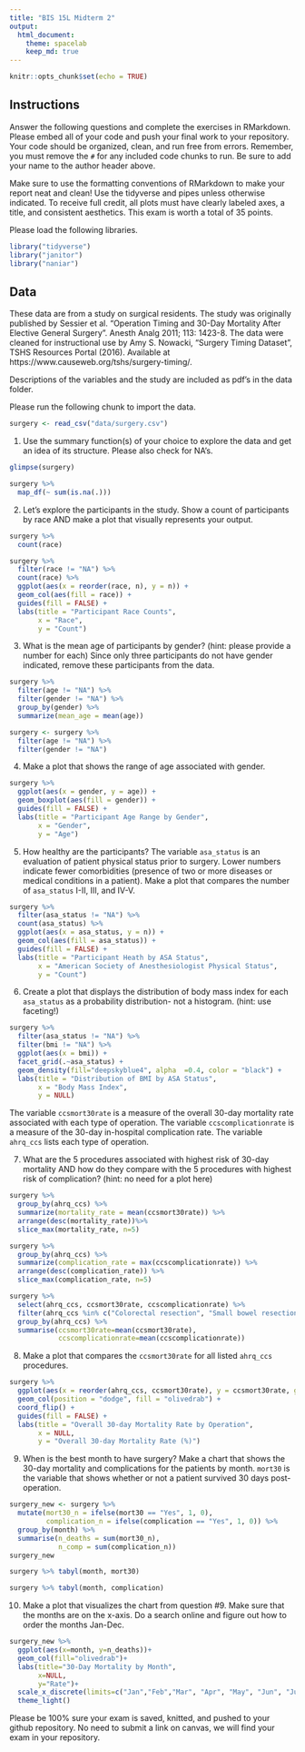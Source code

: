 ```yaml
---
title: "BIS 15L Midterm 2"
output:
  html_document: 
    theme: spacelab
    keep_md: true
---
```


```r
knitr::opts_chunk$set(echo = TRUE)
```

## Instructions
Answer the following questions and complete the exercises in RMarkdown. Please embed all of your code and push your final work to your repository. Your code should be organized, clean, and run free from errors. Remember, you must remove the `#` for any included code chunks to run. Be sure to add your name to the author header above.  

Make sure to use the formatting conventions of RMarkdown to make your report neat and clean! Use the tidyverse and pipes unless otherwise indicated. To receive full credit, all plots must have clearly labeled axes, a title, and consistent aesthetics. This exam is worth a total of 35 points. 

Please load the following libraries.
```r
library("tidyverse")
library("janitor")
library("naniar")
```

## Data
These data are from a study on surgical residents. The study was originally published by Sessier et al. “Operation Timing and 30-Day Mortality After Elective General Surgery”. Anesth Analg 2011; 113: 1423-8. The data were cleaned for instructional use by Amy S. Nowacki, “Surgery Timing Dataset”, TSHS Resources Portal (2016). Available at https://www.causeweb.org/tshs/surgery-timing/.

Descriptions of the variables and the study are included as pdf's in the data folder.  

Please run the following chunk to import the data.
```r
surgery <- read_csv("data/surgery.csv")
```

1. Use the summary function(s) of your choice to explore the data and get an idea of its structure. Please also check for NA's.
```r
glimpse(surgery)
```
```r
surgery %>% 
  map_df(~ sum(is.na(.)))
```

2. Let's explore the participants in the study. Show a count of participants by race AND make a plot that visually represents your output.
```r
surgery %>% 
  count(race)
```

```r
surgery %>% 
  filter(race != "NA") %>% 
  count(race) %>% 
  ggplot(aes(x = reorder(race, n), y = n)) + 
  geom_col(aes(fill = race)) +
  guides(fill = FALSE) +
  labs(title = "Participant Race Counts",
       x = "Race",
       y = "Count")
```

3. What is the mean age of participants by gender? (hint: please provide a number for each) Since only three participants do not have gender indicated, remove these participants from the data.
```r
surgery %>% 
  filter(age != "NA") %>% 
  filter(gender != "NA") %>% 
  group_by(gender) %>% 
  summarize(mean_age = mean(age))
```

```r
surgery <- surgery %>% 
  filter(age != "NA") %>% 
  filter(gender != "NA")
```

4. Make a plot that shows the range of age associated with gender.
```r
surgery %>% 
  ggplot(aes(x = gender, y = age)) +
  geom_boxplot(aes(fill = gender)) +
  guides(fill = FALSE) +
  labs(title = "Participant Age Range by Gender",
       x = "Gender",
       y = "Age")
```

5. How healthy are the participants? The variable `asa_status` is an evaluation of patient physical status prior to surgery. Lower numbers indicate fewer comorbidities (presence of two or more diseases or medical conditions in a patient). Make a plot that compares the number of `asa_status` I-II, III, and IV-V.
```r
surgery %>% 
  filter(asa_status != "NA") %>% 
  count(asa_status) %>% 
  ggplot(aes(x = asa_status, y = n)) +
  geom_col(aes(fill = asa_status)) +
  guides(fill = FALSE) +
  labs(title = "Participant Heath by ASA Status",
       x = "American Society of Anesthesiologist Physical Status",
       y = "Count")
```

6. Create a plot that displays the distribution of body mass index for each `asa_status` as a probability distribution- not a histogram. (hint: use faceting!)
```r
surgery %>% 
  filter(asa_status != "NA") %>% 
  filter(bmi != "NA") %>% 
  ggplot(aes(x = bmi)) +
  facet_grid(.~asa_status) +
  geom_density(fill="deepskyblue4", alpha  =0.4, color = "black") +
  labs(title = "Distribution of BMI by ASA Status",
       x = "Body Mass Index",
       y = NULL)
```

The variable `ccsmort30rate` is a measure of the overall 30-day mortality rate associated with each type of operation. The variable `ccscomplicationrate` is a measure of the 30-day in-hospital complication rate. The variable `ahrq_ccs` lists each type of operation.  

7. What are the 5 procedures associated with highest risk of 30-day mortality AND how do they compare with the 5 procedures with highest risk of complication? (hint: no need for a plot here)
```r
surgery %>% 
  group_by(ahrq_ccs) %>% 
  summarize(mortality_rate = mean(ccsmort30rate)) %>% 
  arrange(desc(mortality_rate))%>% 
  slice_max(mortality_rate, n=5)
```

```r
surgery %>% 
  group_by(ahrq_ccs) %>% 
  summarize(complication_rate = max(ccscomplicationrate)) %>% 
  arrange(desc(complication_rate)) %>% 
  slice_max(complication_rate, n=5)
```
```r
surgery %>% 
  select(ahrq_ccs, ccsmort30rate, ccscomplicationrate) %>% 
  filter(ahrq_ccs %in% c("Colorectal resection", "Small bowel resection", "Gastrectomy; partial and total", "Endoscopy and endoscopic biopsy of the urinary tract", "Spinal fusion", "Nephrectomy; partial or complete")) %>% 
  group_by(ahrq_ccs) %>% 
  summarise(ccsmort30rate=mean(ccsmort30rate),
            ccscomplicationrate=mean(ccscomplicationrate))
```

8. Make a plot that compares the `ccsmort30rate` for all listed `ahrq_ccs` procedures.
```r
surgery %>% 
  ggplot(aes(x = reorder(ahrq_ccs, ccsmort30rate), y = ccsmort30rate, group = ahrq_ccs)) +
  geom_col(position = "dodge", fill = "olivedrab") +
  coord_flip() +
  guides(fill = FALSE) +
  labs(title = "Overall 30-day Mortality Rate by Operation",
       x = NULL,
       y = "Overall 30-day Mortality Rate (%)")
```

9. When is the best month to have surgery? Make a chart that shows the 30-day mortality and complications for the patients by month. `mort30` is the variable that shows whether or not a patient survived 30 days post-operation.
```r
surgery_new <- surgery %>%
  mutate(mort30_n = ifelse(mort30 == "Yes", 1, 0),
         complication_n = ifelse(complication == "Yes", 1, 0)) %>% 
  group_by(month) %>% 
  summarise(n_deaths = sum(mort30_n),
            n_comp = sum(complication_n))
surgery_new
```

```r
surgery %>% tabyl(month, mort30)
```

```r
surgery %>% tabyl(month, complication)
```

10. Make a plot that visualizes the chart from question #9. Make sure that the months are on the x-axis. Do a search online and figure out how to order the months Jan-Dec.
```r
surgery_new %>%
  ggplot(aes(x=month, y=n_deaths))+
  geom_col(fill="olivedrab")+
  labs(title="30-Day Mortality by Month",
       x=NULL,
       y="Rate")+
  scale_x_discrete(limits=c("Jan","Feb","Mar", "Apr", "May", "Jun", "Jul", "Aug", "Sep", "Oct", "Nov", "Dec"))+
  theme_light()
```

Please be 100% sure your exam is saved, knitted, and pushed to your github repository. No need to submit a link on canvas, we will find your exam in your repository.